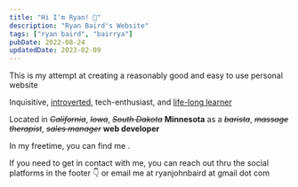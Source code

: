 ```yaml
---
title: "Hi I'm Ryan! 👋"
description: "Ryan Baird's Website"
tags: ["ryan baird", "bairrya"]
pubDate: 2022-08-24
updatedDate: 2023-02-09
---
```



This is my attempt at creating a reasonably good and easy to use personal website

Inquisitive, [introverted](http://typelogic.com/intj.html "INTJ"), tech-enthusiast, and [life-long learner](https://www.gallup.com/cliftonstrengths/en/252293/learner-theme.aspx "Clifton Strengths: Life-long Learner")

Located in ~~_California_~~, ~~_Iowa_~~, ~~_South Dakota_~~ **Minnesota** as a ~~_barista_~~, ~~_massage therapist_~~, ~~_sales manager_~~ **web developer**

In my freetime, you can find me <Hobbies client:load/>.

If you need to get in contact with me, you can reach out thru the social platforms in the footer <span class="text-xl">👇</span> or email me at ryanjohnbaird at gmail dot com

